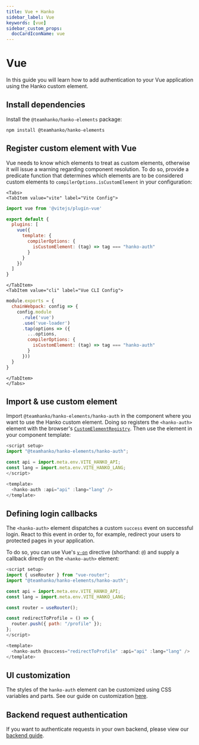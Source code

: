 ```yaml
---
title: Vue + Hanko
sidebar_label: Vue
keywords: [vue]
sidebar_custom_props:
  docCardIconName: vue
---
```



# Vue

In this guide you will learn how to add authentication to your Vue application using the Hanko custom element.

## Install dependencies

Install the `@teamhanko/hanko-elements` package:

```shell npm2yarn
npm install @teamhanko/hanko-elements
```

## Register custom element with Vue

Vue needs to know which elements to treat as custom elements, otherwise it will issue a warning regarding component
resolution. To do so, provide a predicate function that determines which elements are to be considered custom elements
to `compilerOptions.isCustomElement` in your configuration:

```mdx-code-block
<Tabs>
<TabItem value="vite" label="Vite Config">
```

```js {7-9} title="vite.config.js" showLineNumbers
import vue from '@vitejs/plugin-vue'

export default {
  plugins: [
    vue({
      template: {
        compilerOptions: {
          isCustomElement: (tag) => tag === "hanko-auth"
        }
      }
    })
  ]
}
```

```mdx-code-block
</TabItem>
<TabItem value="cli" label="Vue CLI Config">
```

```js {8-10} title="vue.config.js" showLineNumbers
module.exports = {
  chainWebpack: config => {
    config.module
      .rule('vue')
      .use('vue-loader')
      .tap(options => ({
        ...options,
        compilerOptions: {
          isCustomElement: (tag) => tag === "hanko-auth"
        }
      }))
  }
}
```

```mdx-code-block
</TabItem>
</Tabs>
```

## Import & use custom element

Import `@teamhanko/hanko-elements/hanko-auth` in the component where you want to use the Hanko custom element.
Doing so registers the `<hanko-auth>` element with the browser's
[`CustomElementRegistry`](https://developer.mozilla.org/de/docs/Web/API/CustomElementRegistry). Then use the
element in your component template:

```js title="HankoAuth.vue" showLineNumbers
<script setup>
import "@teamhanko/hanko-elements/hanko-auth";

const api = import.meta.env.VITE_HANKO_API;
const lang = import.meta.env.VITE_HANKO_LANG;
</script>

<template>
  <hanko-auth :api="api" :lang="lang" />
</template>
```

## Defining login callbacks

The `<hanko-auth>` element dispatches a custom `success` event on successful login. React to this
event in order to, for example, redirect your users to protected pages in your application.

To do so, you can use Vue's [`v-on`](https://vuejs.org/guide/essentials/event-handling.html#listening-to-events)
directive (shorthand: `@`) and supply a callback directly on the `<hanko-auth>` element:

```js {2,8-12,16} title="HankoAuth.vue" showLineNumbers
<script setup>
import { useRouter } from "vue-router";
import "@teamhanko/hanko-elements/hanko-auth";

const api = import.meta.env.VITE_HANKO_API;
const lang = import.meta.env.VITE_HANKO_LANG;

const router = useRouter();

const redirectToProfile = () => {
  router.push({ path: "/profile" });
};
</script>

<template>
  <hanko-auth @success="redirectToProfile" :api="api" :lang="lang" />
</template>
```

## UI customization

The styles of the `hanko-auth` element can be customized using CSS variables and parts. See our guide
on customization [here](https://github.com/teamhanko/hanko/tree/main/elements#ui-customization).

## Backend request authentication

If you want to authenticate requests in your own backend, please view our [backend guide](/guides/backend).
